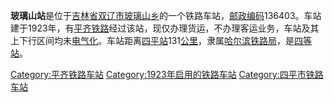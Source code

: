 {{noteTA
|1=zh-cn:始发车次; zh-hk:列車班次;
|2=zh-cn:车次; zh-hk:班次;
}}
{{Infobox China railway station 
|车站名称 = 玻璃山站
|车站名称拼音 = 
|车站地址 = [[吉林省|吉林省]][[双辽市|双辽市]]
|归属 = [[哈尔滨铁路局|哈尔滨铁路局]]
|车站等级 = [[四等站_(中铁)|四等站]]
|线路 = [[平齐铁路|平齐铁路]]
}}
'''玻璃山站'''是位于[[吉林省|吉林省]][[双辽市|双辽市]][[玻璃山乡|玻璃山乡]]的一个铁路车站，[[邮政编码|邮政编码]]136403。车站建于1923年，有[[平齐铁路|平齐铁路]]经过该站，现仅办理货运，不办理客运业务，车站及其上下行区间均未[[电气化|电气化]]。车站距离[[四平站|四平站]]131[[公里|公里]]，隶属[[哈尔滨铁路局|哈尔滨铁路局]]，是[[四等站_(中铁)|四等站]]。

{{start rail box}}
{{s-inop|[[骆驼岭站|骆驼岭站]]}}
{{s-line|[[平齐铁路|平齐铁路]]}}
{{s-inop|[[堡石图站|堡石图站]]}}
{{end box}}
{{平齐铁路}}
{{铁路车站小作品}}
{{吉林小作品}}

[[Category:平齐铁路车站|Category:平齐铁路车站]]
[[Category:1923年启用的铁路车站|Category:1923年启用的铁路车站]]
[[Category:四平市铁路车站|Category:四平市铁路车站]]